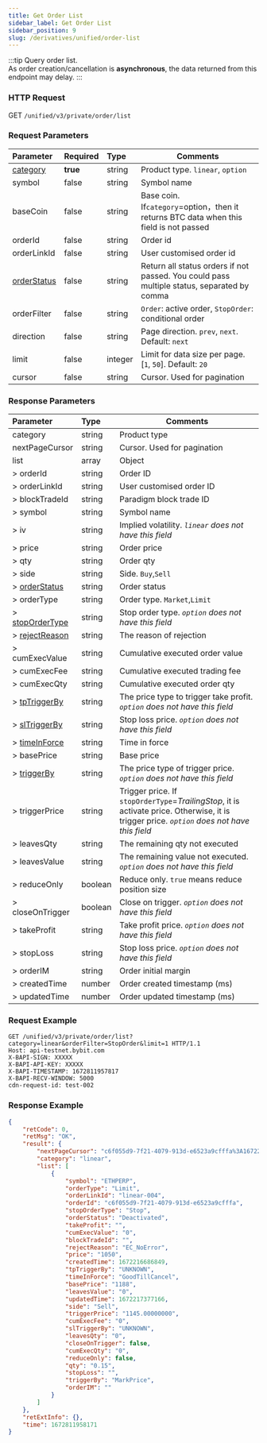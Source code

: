 ```yaml
---
title: Get Order List
sidebar_label: Get Order List
sidebar_position: 9
slug: /derivatives/unified/order-list
---
```


:::tip
Query order list.<br/>
As order creation/cancellation is **asynchronous**, the data returned from this endpoint may delay.
:::

### HTTP Request
GET `/unified/v3/private/order/list`

### Request Parameters
| Parameter | Required | Type | Comments|
|:----- |:-------|:-----|------ |
|[category](../enum#category) |**true** |string |Product type. `linear`, `option` |
|symbol |false |string |Symbol name|
|baseCoin |false |string |Base coin. If`category`=option，then it returns BTC data when this field is not passed|
|orderId |false |string |Order id |
|orderLinkId |false |string |User customised order id |
|[orderStatus](../enum#orderstatus) |false |string |Return all status orders if not passed. You could pass multiple status, separated by comma |
|orderFilter |false |string |`Order`: active order, `StopOrder`: conditional order|
|direction |false |string |Page direction. `prev`, `next`. Default: `next`|
|limit |false |integer |Limit for data size per page. [`1`, `50`]. Default: `20`|
|cursor |false |string |Cursor. Used for pagination|

### Response Parameters
| Parameter | Type | Comments|
|:-----|:-----|------ |
|category |string |Product type |
|nextPageCursor |string |Cursor. Used for pagination |
|list |array |Object |
|> orderId |string |Order ID |
|> orderLinkId |string |User customised order ID |
|> blockTradeId |string |Paradigm block trade ID |
|> symbol |string |Symbol name |
|> iv |string |Implied volatility. _`linear` does not have this field_|
|> price |string |Order price |
|> qty |string |Order qty |
|> side |string |Side. `Buy`,`Sell` |
|> [orderStatus](../enum#orderstatus) |string |Order status |
|> orderType |string |Order type. `Market`,`Limit` |
|> [stopOrderType](../enum#stopordertype) |string |Stop order type. _`option` does not have this field_|
|> [rejectReason](../enum#rejectreason) |string |The reason of rejection |
|> cumExecValue |string |Cumulative executed order value |
|> cumExecFee |string |Cumulative executed trading fee |
|> cumExecQty |string |Cumulative executed order qty |
|> [tpTriggerBy](../enum#triggerby) |string |The price type to trigger take profit. _`option` does not have this field_|
|> [slTriggerBy](../enum#triggerby) |string |Stop loss price. _`option` does not have this field_|
|> [timeInForce](../enum#timeinforce) |string |Time in force |
|> basePrice |string |Base price |
|> [triggerBy](../enum#triggerby) |string |The price type of trigger price. _`option` does not have this field_|
|> triggerPrice |string |Trigger price. If `stopOrderType`=_TrailingStop_, it is activate price. Otherwise, it is trigger price. _`option` does not have this field_|
|> leavesQty |string |The remaining qty not executed|
|> leavesValue |string |The remaining value not executed. _`option` does not have this field_|
|> reduceOnly |boolean |Reduce only. `true` means reduce position size |
|> closeOnTrigger |boolean |Close on trigger. _`option` does not have this field_|
|> takeProfit |string |Take profit price. _`option` does not have this field_|
|> stopLoss |string |Stop loss price. _`option` does not have this field_|
|> orderIM |string |Order initial margin |
|> createdTime |number |Order created timestamp (ms) |
|> updatedTime |number |Order updated timestamp (ms) |

### Request Example

```http
GET /unified/v3/private/order/list?category=linear&orderFilter=StopOrder&limit=1 HTTP/1.1
Host: api-testnet.bybit.com
X-BAPI-SIGN: XXXXX
X-BAPI-API-KEY: XXXXX
X-BAPI-TIMESTAMP: 1672811957817
X-BAPI-RECV-WINDOW: 5000
cdn-request-id: test-002
```

### Response Example

```json
{
    "retCode": 0,
    "retMsg": "OK",
    "result": {
        "nextPageCursor": "c6f055d9-7f21-4079-913d-e6523a9cfffa%3A1672216686849%2Cc6f055d9-7f21-4079-913d-e6523a9cfffa%3A1672216686849",
        "category": "linear",
        "list": [
            {
                "symbol": "ETHPERP",
                "orderType": "Limit",
                "orderLinkId": "linear-004",
                "orderId": "c6f055d9-7f21-4079-913d-e6523a9cfffa",
                "stopOrderType": "Stop",
                "orderStatus": "Deactivated",
                "takeProfit": "",
                "cumExecValue": "0",
                "blockTradeId": "",
                "rejectReason": "EC_NoError",
                "price": "1050",
                "createdTime": 1672216686849,
                "tpTriggerBy": "UNKNOWN",
                "timeInForce": "GoodTillCancel",
                "basePrice": "1188",
                "leavesValue": "0",
                "updatedTime": 1672217377166,
                "side": "Sell",
                "triggerPrice": "1145.00000000",
                "cumExecFee": "0",
                "slTriggerBy": "UNKNOWN",
                "leavesQty": "0",
                "closeOnTrigger": false,
                "cumExecQty": "0",
                "reduceOnly": false,
                "qty": "0.15",
                "stopLoss": "",
                "triggerBy": "MarkPrice",
                "orderIM": ""
            }
        ]
    },
    "retExtInfo": {},
    "time": 1672811958171
}
```